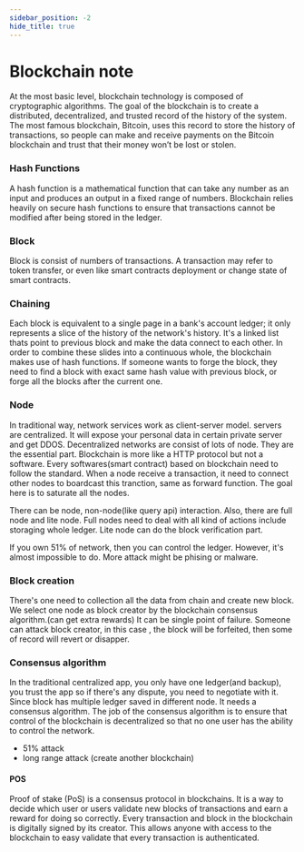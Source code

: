 ```yaml
---
sidebar_position: -2
hide_title: true
---
```


# Blockchain note

At the most basic level, blockchain technology is composed of cryptographic algorithms. The goal of the blockchain is to create a distributed, decentralized, and trusted record of the history of the system. The most famous blockchain, Bitcoin, uses this record to store the history of transactions, so people can make and receive payments on the Bitcoin blockchain and trust that their money won’t be lost or stolen.

### Hash Functions

A hash function is a mathematical function that can take any number as an input and produces an output in a fixed range of numbers. Blockchain relies heavily on secure hash functions to ensure that transactions cannot be modified after being stored in the ledger.

### Block

Block is consist of numbers of transactions. A transaction may refer to token transfer, or even like smart contracts deployment or change state of smart contracts.

### Chaining

Each block is equivalent to a single page in a bank's account ledger; it only represents a slice of the history of the network's history. It's a linked list thats point to previous block and make the data connect to each other. In order to combine these slides into a continuous whole, the blockchain makes use of hash functions. If someone wants to forge the block, they need to find a block with exact same hash value with previous block, or forge all the blocks after the current one.

### Node

In traditional way, network services work as client-server model. servers are centralized. It will expose your personal data in certain private server and get DDOS. Decentralized networks are consist of lots of node. They are the essential part. Blockchain is more like a HTTP protocol but not a software. Every softwares(smart contract) based on blockchain need to follow the standard. When a node receive a transaction, it need to connect other nodes to boardcast this tranction, same as forward function. The goal here is to saturate all the nodes.

There can be node, non-node(like query api) interaction. Also, there are full node and lite node. Full nodes need to deal with all kind of actions include storaging whole ledger. Lite node can do the block verification part.

If you own 51% of network, then you can control the ledger. However, it's almost impossible to do. More attack might be phising or malware.

### Block creation

There's one need to collection all the data from chain and create new block. We select one node as block creator by the blockchain consensus algorithm.(can get extra rewards) It can be single point of failure. Someone can attack block creator, in this case , the block will be forfeited, then some of record will revert or disapper.

### Consensus algorithm

In the traditional centralized app, you only have one ledger(and backup), you trust the app so if there's any dispute, you need to negotiate with it. Since block has multiple ledger saved in different node. It needs a consensus algorithm. The job of the consensus algorithm is to ensure that control of the blockchain is decentralized so that no one user has the ability to control the network.

- 51% attack
- long range attack (create another blockchain)

#### POS

Proof of stake (PoS) is a consensus protocol in blockchains. It is a way to decide which user or users validate new blocks of transactions and earn a reward for doing so correctly. Every transaction and block in the blockchain is digitally signed by its creator. This allows anyone with access to the blockchain to easy validate that every transaction is authenticated.
